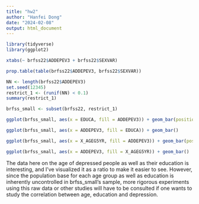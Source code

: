 ---
title: "hw2"
author: "Hanfei Dong"
date: "2024-02-08"
output: html_document
---

```{r warning=FALSE, message=FALSE}

library(tidyverse)
library(ggplot2)

```

``` {r}
xtabs(~ brfss22$ADDEPEV3 + brfss22$SEXVAR)
```

``` {r}
prop.table(table(brfss22$ADDEPEV3, brfss22$SEXVAR))
```

``` {r}
NN <- length(brfss22$ADDEPEV3)
set.seed(12345)
restrict_1 <- (runif(NN) < 0.1)
summary(restrict_1)
```

``` {r}
brfss_small <- subset(brfss22, restrict_1)
```

``` {r}
ggplot(brfss_small, aes(x = EDUCA, fill = ADDEPEV3)) + geom_bar(position = "fill") + scale_fill_viridis_d()
```

``` {r}
ggplot(brfss_small, aes(x = ADDEPEV3, fill = EDUCA)) + geom_bar()
```


``` {r}
ggplot(brfss_small, aes(x = X_AGEG5YR, fill = ADDEPEV3)) + geom_bar(position = "fill") + scale_fill_viridis_d()
```

``` {r}
ggplot(brfss_small, aes(x = ADDEPEV3, fill = X_AGEG5YR)) + geom_bar()
```

The data here on the age of depressed people as well as their education is interesting, and I've visualized it as a ratio to make it easier to see.
However, since the population base for each age group as well as education is inherently uncontrolled in brfss_small's sample, more rigorous experiments using this raw data or other studies will have to be consulted if one wants to study the correlation between age, education and depression.
